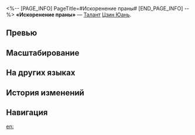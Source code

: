 <%-- [PAGE_INFO]
PageTitle=#Искоренение праны#
[END_PAGE_INFO] --%>
{{Навык Инфобокс
|Название         = Искоренение праны
|Изображение      = Навык Искоренение праны.png
|Персонаж         = Цзин Юань
|Тип              = Талант
|Тэг              = Отскок
|УронСтойк        = 5
|ЭнергияГен       = 
|Энергия          = 
|Длительность     = 
|Описание         = В начале боя призывает Повелителя молний, который имеет базовую скорость 60 и базовое количество ударов за одно действие 3. Когда Повелитель Молний выполняет действие, его удары считаются {{Доп эффект|бонус-атаками}}, в которых каждый удар наносит случайному противнику электрический урон, равный {{Цвет|Выделенный|33%—72,6%}} от силы атаки Цзин Юаня, и электрический урон соседним целям, равный 25% от урона, нанесённого основной цели.<br />За одно действие количество ударов Повелителя молний может достигать 10. Каждый раз, когда количество ударов за одно действие Повелителя молний увеличивается на 1, его скорость увеличивается на 10. После того, как его действие заканчивается, скорость и количество ударов за одно действие Повелителя молний возвращаются к своим базовым значениям.<br />Повелитель молний исчезает, если Цзин Юань становится {{Доп эффект|неспособен сражаться}}.<br />Повелитель молний становится неспособен действовать, если Цзин Юань находится под {{Доп эффект|эффектом контроля}}.
|Свойство1        = 
|Масштабирование1 = 
}}
'''«Искоренение праны»''' — [[Талант]] [[Цзин Юань]].

==Превью==
{{Превью
|Файл = Искоренение праны Превью
}}

==Масштабирование==
{{Масштабирование навыка|тип=Талант
|33%;36.3%;39.6%;42.9%;46.2%;49.5%;53.63%;57.75%;61.88%;66%;69.3%;72.6%;75.9%;79.2%;82.5%
}}

==На других языках==
{{На других языках
|en   = Prana Extirpated
|zhs  = 斩勘神形
|zht  = 斬勘神形
|ja   = {{Rubi|退魔|たいま}}の{{Rubi|形神|けいしん}}
|ko   = 퇴마의 형신
|es   = Extirpación del prana
|fr   = Annihilation du prana
|ru   = Искоренение праны
|th   = Prana Extirpated
|vi   = Chém Tách Thần Hình
|de   = Prana ausgemerzt
|id   = Prana Extirpated
|pt   = Prana Extirpado
}}

==История изменений==
{{История изменений|3.5}}

==Навигация==
{{Навык Навбокс|Цзин Юань}}

[[en:]]